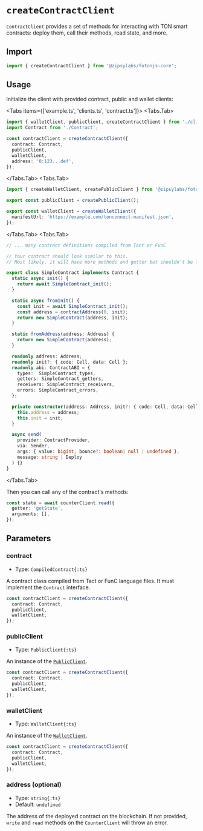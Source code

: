 
# `createContractClient`

`ContractClient` provides a set of methods for interacting with TON smart contracts: deploy them, call their methods, read state, and more.

## Import

```ts
import { createContractClient } from '@zipsylabs/fotonjs-core';
```

## Usage

Initialize the client with provided contract, public and wallet clients:

<Tabs items={['example.ts', 'clients.ts', 'contract.ts']}>
<Tabs.Tab>
```ts
import { walletClient, publicClient, createContractClient } from './client';
import Contract from './Contract';

const contractClient = createContractClient({
  contract: Contract,
  publicClient,
  walletClient,
  address: '0:123...def',
});
```
</Tabs.Tab>
<Tabs.Tab>
```ts
import { createWalletClient, createPublicClient } from '@zipsylabs/fotonjs-core';

export const publicClient = createPublicClient();

export const walletClient = createWalletClient({
  manifestUrl: 'https://example.com/tonconnect-manifest.json',
});
```
</Tabs.Tab>
<Tabs.Tab>
```ts
// ... many contract definitions compiled from Tact or FunC

// Your contract should look similar to this.
// Most likely, it will have more methods and getter but shouldn't be less.

export class SimpleContract implements Contract {
  static async init() {
    return await SimpleContract_init();
  }

  static async fromInit() {
    const init = await SimpleContract_init();
    const address = contractAddress(0, init);
    return new SimpleContract(address, init);
  }

  static fromAddress(address: Address) {
    return new SimpleContract(address);
  }

  readonly address: Address;
  readonly init?: { code: Cell, data: Cell };
  readonly abi: ContractABI = {
    types:  SimpleContract_types,
    getters: SimpleContract_getters,
    receivers: SimpleContract_receivers,
    errors: SimpleContract_errors,
  };

  private constructor(address: Address, init?: { code: Cell, data: Cell }) {
    this.address = address;
    this.init = init;
  }

  async send(
    provider: ContractProvider,
    via: Sender,
    args: { value: bigint, bounce?: boolean| null | undefined },
    message: string | Deploy
  ) {}
}
```
</Tabs.Tab>
</Tabs>

Then you can call any of the contract's methods:

```ts
const state = await counterClient.read({
  getter: 'getState',
  arguments: [],
});
```

## Parameters

### contract
- Type: `CompiledContract{:ts}`

A contract class compiled from Tact or FunC language files. It must implement the `Contract` interface.

```ts {2}
const contractClient = createContractClient({
  contract: Contract,
  publicClient,
  walletClient,
});
```

### publicClient
- Type: `PublicClient{:ts}`

An instance of the [`PublicClient`](/docs/public-client).

```ts {3}
const contractClient = createContractClient({
  contract: Contract,
  publicClient,
  walletClient,
});
```

### walletClient
- Type: `WalletClient{:ts}`

An instance of the [`WalletClient`](/docs/wallet-client).

```ts {4}
const contractClient = createContractClient({
  contract: Contract,
  publicClient,
  walletClient,
});
```

### address (optional)
- Type: `string{:ts}`
- Default: `undefined`

The address of the deployed contract on the blockchain. If not provided, `write` and `read` methods on the `CounterClient` will throw an error.
